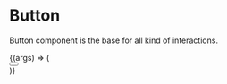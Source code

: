 

<Meta
  title="Components/Button"
  component={Button}
  argTypes={{}}
/>

# Button

Button component is the base for all kind of interactions.

<ArgsTable story="Button Component" />

<Canvas>
  <Story
    name="Button Component"
    args={{
      ...Button.defaultProps,
      children: 'Example'
    }}
  >
    {(args) => (
      <div className="bg-gray-200 p-6">
        <Button {...args} />
      </div>
    )} 
  </Story>
</Canvas>
